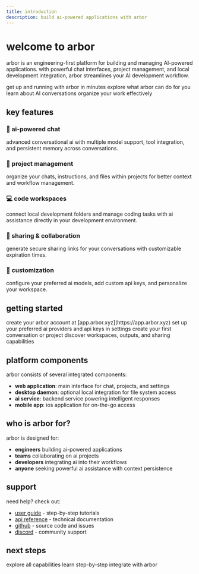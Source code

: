 ```yaml
---
title: introduction
description: build ai-powered applications with arbor
---
```


# welcome to arbor

arbor is an engineering-first platform for building and managing AI-powered applications. with powerful chat interfaces, project management, and local development integration, arbor streamlines your AI development workflow.

<CardGroup cols={2}>
  <Card title="quick start" icon="rocket" href="/quickstart">
    get up and running with arbor in minutes
  </Card>
  <Card title="core features" icon="sparkles" href="/features/overview">
    explore what arbor can do for you
  </Card>
  <Card title="chat interface" icon="messages" href="/features/chat">
    learn about AI conversations
  </Card>
  <Card title="projects" icon="folder" href="/features/projects">
    organize your work effectively
  </Card>
</CardGroup>

## key features

### 🤖 ai-powered chat
advanced conversational ai with multiple model support, tool integration, and persistent memory across conversations.

### 📁 project management
organize your chats, instructions, and files within projects for better context and workflow management.

### 💻 code workspaces
connect local development folders and manage coding tasks with ai assistance directly in your development environment.

### 🔗 sharing & collaboration
generate secure sharing links for your conversations with customizable expiration times.

### 🎨 customization
configure your preferred ai models, add custom api keys, and personalize your workspace.

## getting started

<Steps>
  <Step title="sign up">
    create your arbor account at [app.arbor.xyz](https://app.arbor.xyz)
  </Step>
  <Step title="configure ai models">
    set up your preferred ai providers and api keys in settings
  </Step>
  <Step title="start chatting">
    create your first conversation or project
  </Step>
  <Step title="explore features">
    discover workspaces, outputs, and sharing capabilities
  </Step>
</Steps>

## platform components

arbor consists of several integrated components:

- **web application**: main interface for chat, projects, and settings
- **desktop daemon**: optional local integration for file system access
- **ai service**: backend service powering intelligent responses
- **mobile app**: ios application for on-the-go access

## who is arbor for?

arbor is designed for:

- **engineers** building ai-powered applications
- **teams** collaborating on ai projects
- **developers** integrating ai into their workflows
- **anyone** seeking powerful ai assistance with context persistence

## support

need help? check out:

- [user guide](/guides/getting-started) - step-by-step tutorials
- [api reference](/api-reference) - technical documentation
- [github](https://github.com/lnittman/arbor) - source code and issues
- [discord](https://discord.gg/arbor) - community support

## next steps

<CardGroup cols={3}>
  <Card title="features" icon="sparkles" href="/features/overview">
    explore all capabilities
  </Card>
  <Card title="guides" icon="book" href="/guides/getting-started">
    learn step-by-step
  </Card>
  <Card title="api docs" icon="code" href="/api-reference">
    integrate with arbor
  </Card>
</CardGroup>